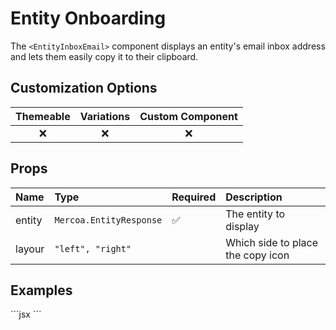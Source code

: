 
# Entity Onboarding

The `<EntityInboxEmail>` component displays an entity's email inbox address and lets them easily copy it to their clipboard.

## Customization Options

| Themeable | Variations | Custom Component |
| :-------: | :--------: | :--------------: |
|    ❌     |     ❌     |        ❌        |

## Props

| Name                | Type                                              | Required | Description                                                     |
| :-------------------| :-------------------------------------------------| :--------| :---------------------------------------------------------------|
| entity              | `Mercoa.EntityResponse`                           | ✅       | The entity to display                                           |
| layour              | `"left", "right"`                                 |          | Which side to place the copy icon                               |


## Examples

<ComponentContainer>
  <EntityInboxEmail entity={payerEntity} />
  ```jsx
<EntityInboxEmail entity={payerEntity} />
  ```
</ComponentContainer>